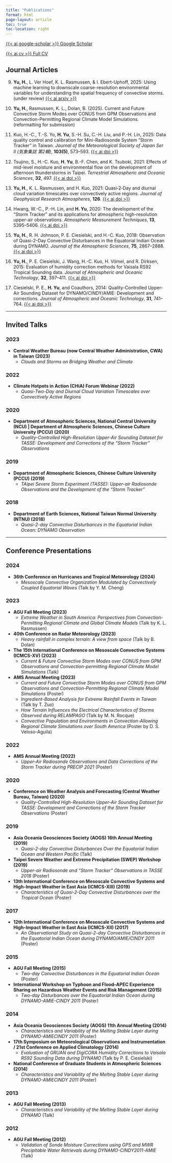 ```yaml
---
title: "Publications"
format: html
page-layout: article
toc: true
toc-location: right
---
```


[{{< ai google-scholar >}} Google Scholar](https://scholar.google.com.tw/citations?user=DHXgZyMAAAAJ)

[{{< ai cv >}} Full CV](/cv/cv.qmd)

## Journal Articles

9. **Yu, H.**, L. Ver Hoef, K. L. Rasmussen, & I. Ebert-Uphoff, 2025: Using machine learning to downscale coarse-resolution environmental variables for understanding the spatial frequency of convective storms. (under review) [{{< ai arxiv >}}](https://doi.org/10.48550/arXiv.2509.08802)

8. **Yu, H.**, Rasmussen, K. L., Dolan, B. (2025). Current and Future Convective Storm Modes over CONUS from GPM Observations and Convection-Permitting Regional Climate Model Simulations. (reformatting for submission)

7. Kuo, H.-C., T.-S. Yo, **H. Yu**, S.-H. Su, C.-H. Liu, and P.-H. Lin, 2025: Data quality control and calibration for Mini-Radiosonde System “Storm Tracker” in Taiwan. *Journal of the Meteorological Society of Japan Ser II (気象集誌 第2輯)*, **103(5)**, 573–593. [{{< ai doi >}}](https://doi.org/10.2151/jmsj.2025-029)

6. Tsujino, S., H.-C. Kuo, **H. Yu**, B.-F. Chen, and K. Tsuboki, 2021: Effects of mid-level moisture and environmental flow on the development of afternoon thunderstorms in Taipei. *Terrestrial Atmospheric and Oceanic Sciences*, **32**, 497. [{{< ai doi >}}](https://doi.org/10.3319/tao.2021.11.17.01)

5. **Yu, H.**, K. L. Rasmussen, and H. Kuo, 2021: Quasi‐2‐Day and diurnal cloud variation timescales over convectively active regions. *Journal of Geophysical Research Atmospheres*, **126**. [{{< ai doi >}}](https://doi.org/10.1029/2021jd035426)

4. Hwang, W.-C., P.-H. Lin, and **H. Yu**, 2020: The development of the “Storm Tracker” and its applications for atmospheric high-resolution upper-air observations. *Atmospheric Measurement Techniques*, **13**, 5395–5406. [{{< ai doi >}}](https://doi.org/10.5194/amt-13-5395-2020)

3. **Yu, H.**, R. H. Johnson, P. E. Ciesielski, and H.-C. Kuo, 2018: Observation of Quasi-2-Day Convective Disturbances in the Equatorial Indian Ocean during DYNAMO. *Journal of the Atmospheric Sciences*, **75**, 2867–2888. [{{< ai doi >}}](https://doi.org/10.1175/jas-d-17-0351.1)

2. **Yu, H.**, P. E. Ciesielski, J. Wang, H.-C. Kuo, H. Vömel, and R. Dirksen, 2015: Evaluation of humidity correction methods for Vaisala RS92 Tropical Sounding data. *Journal of Atmospheric and Oceanic Technology*, **32**, 397–411. [{{< ai doi >}}](https://doi.org/10.1175/jtech-d-14-00166.1)

1. Ciesielski, P. E., **H. Yu**, and Coauthors, 2014: Quality-Controlled Upper-Air Sounding Dataset for DYNAMO/CINDY/AMIE: Development and corrections. *Journal of Atmospheric and Oceanic Technology*, **31**, 741–764. [{{< ai doi >}}](https://doi.org/10.1175/jtech-d-13-00165.1)

---

## Invited Talks

### 2023

- **Central Weather Bureau (now Central Weather Administration, CWA) in Taiwan (2023)**
    - *Clouds and Storms on Bridging Weather and Climate*

### 2022

- **Climate Hotpots in Action (CHiA) Forum Webinar (2022)**
    - *Quasi-Two-Day and Diurnal Cloud Variation Timescales over Convectively Active
Regions*

### 2020

- **Department of Atmospheric Sciences, National Central University (NCU) | Department of Atmospheric Sciences, Chinese Culture University (PCCU) (2020)**
    - *Quality-Controlled High-Resolution Upper-Air Sounding Dataset for TASSE: Development and Corrections of the “Storm Tracker” Observations*

### 2019

- **Department of Atmospheric Sciences, Chinese Culture University (PCCU) (2019)**
    - *TAipei Severe Storm Experiment (TASSE): Upper-air Radiosonde Observations and the Development of the “Storm Tracker”*

### 2018

- **Department of Earth Sciences, National Taiwan Normal University (NTNU) (2018)**
    - *Quasi-2-day Convective Disturbances in the Equatorial Indian Ocean: DYNAMO Observation*

---

## Conference Presentations

### 2024

- **36th Conference on Hurricanes and Tropical Meteorology (2024)**
    - *Mesoscale Convective Organization Modulated by Convectively Coupled Equatorial Waves* (Talk by Y. M. Cheng)

### 2023

- **AGU Fall Meeting (2023)**
    - *Extreme Weather in South America: Perspectives from Convection-Permitting Regional Climate and Global Climate Models* (Talk by K. L. Rasmussen)

- **40th Conference on Radar Meteorology (2023)**
    - *Heavy rainfall in complex terrain: A view from space* (Talk by B. Dolan)

- **The 15th International Conference on Mesoscale Convective Systems (ICMCS-XV) (2023)**
    - *Current & Future Convective Storm Modes over CONUS from GPM Observations and Convection-permitting Regional Climate Model Simulations* (Talk)

- **AMS Annual Meeting (2023)**
    - *Current and Future Convective Storm Modes over CONUS from GPM Observations and Convection-Permitting Regional Climate Model Simulations* (Poster)
    - *Ingredient-Based Analysis for Extreme Rainfall Events in Taiwan* (Talk by T. Zuo)
    - *How Terrain Influences the Electrical Characteristics of Storms Observed during RELAMPAGO* (Talk by M. N. Rocque)
    - *Convective Population and Environments in Convection-Allowing Regional Climate Simulations over South America* (Poster by D. S. Veloso-Aguila)

### 2022

- **AMS Annual Meeting (2022)**
    - *Upper-Air Radiosonde Observations and Data Corrections of the Storm Tracker during PRECIP 2021* (Poster)

### 2020

- **Conference on Weather Analysis and Forecasting (Central Weather Bureau, Taiwan) (2020)**
    - *Quality-Controlled High-Resolution Upper-Air Sounding Dataset for TASSE: Development and Corrections of the Storm Tracker Observations* (Poster)

### 2019

- **Asia Oceania Geosciences Society (AOGS) 16th Annual Meeting (2019)**
    - *Quasi-2-day Convective Disturbances Over the Equatorial Indian Ocean and Western Pacific* (Talk)

- **Taipei Severe Weather and Extreme Precipitation (SWEP) Workshop (2019)**
    - *Upper-air Radiosonde and “Storm Tracker” Observations in TASSE 2018* (Poster)

- **13th International Conference on Mesoscale Convective Systems and High-Impact Weather in East Asia (ICMCS-XIII) (2019)**
    - *Characteristics of Quasi-2-Day Convective Disturbances over the Tropical Ocean* (Poster)

### 2017

- **12th International Conference on Mesoscale Convective Systems and High-Impact Weather in East Asia (ICMCS-XII) (2017)**
    - *An Observational Study on Quasi-2-day Convective Disturbances in the Equatorial Indian Ocean during DYNAMO/AMIE/CINDY 2011* (Poster)

### 2015

- **AGU Fall Meeting (2015)**
    - *Two-day Convective Disturbances in the Equatorial Indian Ocean* (Poster)

- **International Workshop on Typhoon and Flood–APEC Experience Sharing on Hazardous Weather Events and Risk Management (2015)**
    - *Two-day Disturbances over the Equatorial Indian Ocean during DYNAMO-AMIE-CINDY 2011* (Poster)

### 2014

- **Asia Oceania Geosciences Society (AOGS) 11th Annual Meeting (2014)**
    - *Characteristics and Variability of the Melting Stable Layer during DYNAMO-AMIECINDY 2011* (Poster)

- **17th Symposium on Meteorological Observations and Instrumentation / 21st Conference on Applied Climatology (2014)**
    - *Evaluation of GRUAN and DigiCORA Humidity Corrections to Vaisala RS92 Sounding Data during DYNAMO* (Talk by P. E. Ciesielski)

- **National Conference of Graduate Students in Atmospheric Sciences (2014)**
    - *Characteristics and Variability of the Melting Stable Layer during DYNAMO-AMIECINDY 2011* (Poster)

### 2013

- **AGU Fall Meeting (2013)**
    - *Characteristics and Variability of the Melting Stable Layer during DYNAMO* (Talk)

### 2012

- **AGU Fall Meeting (2012)**
    - *Validation of Sonde Moisture Corrections using GPS and MWR Precipitable Water Retrievals during DYNAMO-CINDY2011-AMIE* (Talk)
